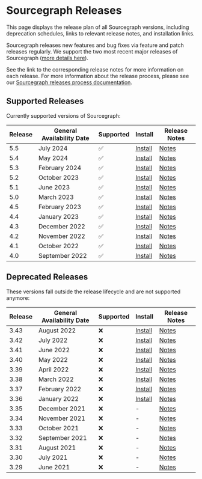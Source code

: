 # Sourcegraph Releases

<p className="subtitle">This page displays the release plan of all Sourcegraph versions, including deprecation schedules, links to relevant release notes, and installation links.</p>

Sourcegraph releases new features and bug fixes via feature and patch releases regularly. We support the two most recent major releases of Sourcegraph ([more details here](https://www.notion.so/Sourcegraph-Releases-eee2a5384b0a4555adb51b439ddde35f?pvs=21)).

See the link to the corresponding release notes for more information on each release. For more information about the release process, please see our [Sourcegraph releases process documentation](https://www.notion.so/Sourcegraph-Releases-eee2a5384b0a4555adb51b439ddde35f?pvs=21).

<LinkCards>

  <LinkCard href="https://github.com/sourcegraph/sourcegraph/releases/latest" imgSrc="https://sourcegraph.com/.assets/img/sourcegraph-mark.svg" imgAlt="Sourcegraph" title="Get the latest version of Sourcegraph" />

</LinkCards>

## Supported Releases

Currently supported versions of Sourcegraph:

| **Release** | **General Availability Date** | **Supported** | **Install**                                                                   | **Release Notes**                                       |
|-------------|-------------------------------|---------------|-------------------------------------------------------------------------------|---------------------------------------------------------|
| 5.5         | July 2024                     | ✅             | [Install](https://github.com/sourcegraph/sourcegraph/releases/tag/v5.5.2463)  | [Notes](https://sourcegraph.com/docs/CHANGELOG#552463)  |
| 5.4         | May 2024                      | ✅             | [Install](https://github.com/sourcegraph/sourcegraph/releases/tag/v5.4.7765)  | [Notes](https://sourcegraph.com/docs/CHANGELOG#547765)  |
| 5.3         | February 2024                 | ✅             | [Install](https://github.com/sourcegraph/sourcegraph/releases/tag/v5.3.12303) | [Notes](https://sourcegraph.com/docs/CHANGELOG#5312303) |
| 5.2         | October 2023                  | ✅             | [Install](https://github.com/sourcegraph/sourcegraph/releases/tag/v5.2.7)     | [Notes](https://sourcegraph.com/docs/CHANGELOG#527)     |
| 5.1         | June 2023                     | ✅             | [Install](https://github.com/sourcegraph/sourcegraph/releases/tag/v5.1.9)     | [Notes](https://sourcegraph.com/docs/CHANGELOG#519)     |
| 5.0         | March 2023                    | ✅             | [Install](https://github.com/sourcegraph/sourcegraph/releases/tag/v5.0.6)     | [Notes](https://sourcegraph.com/docs/CHANGELOG#506)     |
| 4.5         | February 2023                 | ✅             | [Install](https://github.com/sourcegraph/sourcegraph/releases/tag/v4.5.1)     | [Notes](https://sourcegraph.com/docs/CHANGELOG#451)     |
| 4.4         | January 2023                  | ✅             | [Install](https://github.com/sourcegraph/sourcegraph/releases/tag/v4.4.2)     | [Notes](https://sourcegraph.com/docs/CHANGELOG#442)     |
| 4.3         | December 2022                 | ✅             | [Install](https://github.com/sourcegraph/sourcegraph/releases/tag/v4.3.0)     | [Notes](https://sourcegraph.com/docs/CHANGELOG#431)     |
| 4.2         | November 2022                 | ✅             | [Install](https://github.com/sourcegraph/sourcegraph/releases/tag/v4.2.0)     | [Notes](https://sourcegraph.com/docs/CHANGELOG#421)     |
| 4.1         | October 2022                  | ✅             | [Install](https://github.com/sourcegraph/sourcegraph/releases/tag/v4.1.3)     | [Notes](https://sourcegraph.com/docs/CHANGELOG#413)     |
| 4.0         | September 2022                | ✅             | [Install](https://github.com/sourcegraph/sourcegraph/releases/tag/v4.0.1)     | [Notes](https://sourcegraph.com/docs/CHANGELOG#401)     |

## Deprecated Releases

These versions fall outside the release lifecycle and are not supported anymore:

| **Release** | **General Availability Date** | **Supported** | **Install**                                                                | **Release Notes**                                                               |
|-------------|-------------------------------|---------------|----------------------------------------------------------------------------|---------------------------------------------------------------------------------|
| 3.43        | August 2022                   | ❌             | [Install](https://github.com/sourcegraph/sourcegraph/releases/tag/v3.43.2) | [Notes](https://github.com/sourcegraph/sourcegraph/blob/main/CHANGELOG.md#3432) |
| 3.42        | July 2022                     | ❌             | [Install](https://github.com/sourcegraph/sourcegraph/releases/tag/v3.42.2) | [Notes](https://github.com/sourcegraph/sourcegraph/blob/main/CHANGELOG.md#3422) |
| 3.41        | June 2022                     | ❌             | [Install](https://github.com/sourcegraph/sourcegraph/releases/tag/v3.41.1) | [Notes](https://github.com/sourcegraph/sourcegraph/blob/main/CHANGELOG.md#3422) |
| 3.40        | May 2022                      | ❌             | [Install](https://github.com/sourcegraph/sourcegraph/releases/tag/v3.40.2) | [Notes](https://github.com/sourcegraph/sourcegraph/blob/main/CHANGELOG.md#3402) |
| 3.39        | April 2022                    | ❌             | [Install](https://github.com/sourcegraph/sourcegraph/releases/tag/v3.39.1) | [Notes](https://github.com/sourcegraph/sourcegraph/blob/main/CHANGELOG.md#3391) |
| 3.38        | March 2022                    | ❌             | [Install](https://github.com/sourcegraph/sourcegraph/releases/tag/v3.38.1) | [Notes](https://github.com/sourcegraph/sourcegraph/blob/main/CHANGELOG.md#3391) |
| 3.37        | February 2022                 | ❌             | [Install](https://github.com/sourcegraph/sourcegraph/releases/tag/v3.37.0) | [Notes](https://github.com/sourcegraph/sourcegraph/blob/main/CHANGELOG.md#3391) |
| 3.36        | January 2022                  | ❌             | [Install](https://github.com/sourcegraph/sourcegraph/releases/tag/v3.36.3) | [Notes](https://github.com/sourcegraph/sourcegraph/blob/main/CHANGELOG.md#3363) |
| 3.35        | December 2021                 | ❌             | -                                                                          | [Notes](https://github.com/sourcegraph/sourcegraph/blob/main/CHANGELOG.md#3352) |
| 3.34        | November 2021                 | ❌             | -                                                                          | [Notes](https://github.com/sourcegraph/sourcegraph/blob/main/CHANGELOG.md#3352) |
| 3.33        | October 2021                  | ❌             | -                                                                          | [Notes](https://github.com/sourcegraph/sourcegraph/blob/main/CHANGELOG.md#3332) |
| 3.32        | September 2021                | ❌             | -                                                                          | [Notes](https://github.com/sourcegraph/sourcegraph/blob/main/CHANGELOG.md#3321) |
| 3.31        | August 2021                   | ❌             | -                                                                          | [Notes](https://github.com/sourcegraph/sourcegraph/blob/main/CHANGELOG.md#3321) |
| 3.30        | July 2021                     | ❌             | -                                                                          | [Notes](https://github.com/sourcegraph/sourcegraph/blob/main/CHANGELOG.md#3321) |
| 3.29        | June 2021                     | ❌             | -                                                                          | [Notes](https://github.com/sourcegraph/sourcegraph/blob/main/CHANGELOG.md#3321) |
